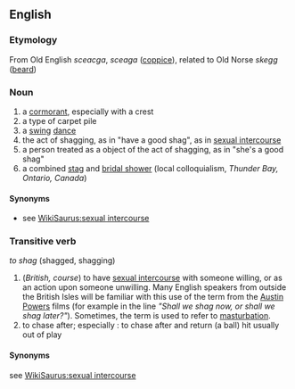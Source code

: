 ==English==

===Etymology===
From Old English ''sceacga'', ''sceaga'' ([[coppice]]), related to Old Norse ''skegg'' ([[beard]])

===Noun===
#a [[cormorant]], especially with a crest
#a type of carpet pile
#a [[swing]] [[dance]]
#the act of shagging, as in "have a good shag", as in [[sexual intercourse]]
#a person treated as a object of the act of shagging, as in "she's a good shag"
#a combined [[stag]] and [[bridal shower]] (local colloquialism, ''Thunder Bay, Ontario, Canada'')

====Synonyms====
*see [[WikiSaurus:sexual intercourse]]


===Transitive verb===
''to shag'' (shagged, shagging)
#(''British, course'') to have [[sexual intercourse]] with someone willing, or as an action upon someone unwilling.  Many English speakers from outside the British Isles will be familiar with this use of the term from the [[wikipedia:Austin Powers|Austin Powers]] films (for example in the line ''"Shall we shag now, or shall we shag later?"''). Sometimes, the term is used to refer to [[masturbation]].
#to chase after; especially : to chase after and return (a ball) hit usually out of play

====Synonyms====
see [[WikiSaurus:sexual intercourse]]